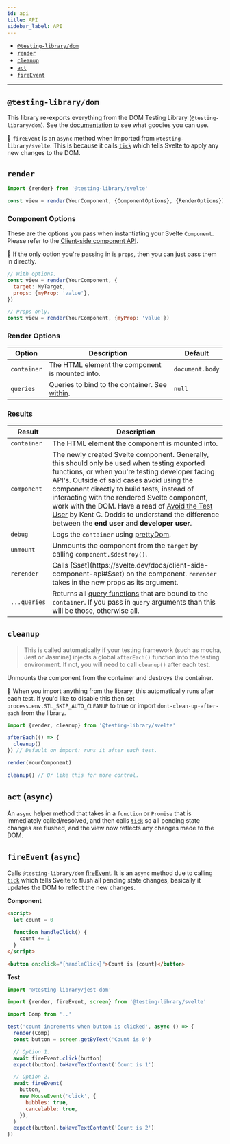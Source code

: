 ```yaml
---
id: api
title: API
sidebar_label: API
---
```


- [`@testing-library/dom`](#testing-library-dom)
- [`render`](#render)
- [`cleanup`](#cleanup)
- [`act`](#act-async)
- [`fireEvent`](#fireevent-async)

---

## `@testing-library/dom`

This library re-exports everything from the DOM Testing Library
(`@testing-library/dom`). See the [documentation](queries/about.mdx) to see what
goodies you can use.

📝 `fireEvent` is an `async` method when imported from
`@testing-library/svelte`. This is because it calls [`tick`][svelte-tick] which
tells Svelte to apply any new changes to the DOM.

## `render`

```js
import {render} from '@testing-library/svelte'

const view = render(YourComponent, {ComponentOptions}, {RenderOptions})
```

### Component Options

These are the options you pass when instantiating your Svelte `Component`.
Please refer to the
[Client-side component API](https://svelte.dev/docs#run-time-client-side-component-api-creating-a-component).

📝 If the only option you're passing in is `props`, then you can just pass them
in directly.

```js
// With options.
const view = render(YourComponent, {
  target: MyTarget,
  props: {myProp: 'value'},
})

// Props only.
const view = render(YourComponent, {myProp: 'value'})
```

### Render Options

| Option      | Description                                                                         | Default         |
| ----------- | ----------------------------------------------------------------------------------- | --------------- |
| `container` | The HTML element the component is mounted into.                                     | `document.body` |
| `queries`   | Queries to bind to the container. See [within](dom-testing-library/api-within.mdx). | `null`          |

### Results

| Result       | Description                                                                                                                                                                                                                                                                                                                                                                                                                                                                                         |
| ------------ | --------------------------------------------------------------------------------------------------------------------------------------------------------------------------------------------------------------------------------------------------------------------------------------------------------------------------------------------------------------------------------------------------------------------------------------------------------------------------------------------------- |
| `container`  | The HTML element the component is mounted into.                                                                                                                                                                                                                                                                                                                                                                                                                                                     |
| `component`  | The newly created Svelte component. Generally, this should only be used when testing exported functions, or when you're testing developer facing API's. Outside of said cases avoid using the component directly to build tests, instead of interacting with the rendered Svelte component, work with the DOM. Have a read of [Avoid the Test User](https://kentcdodds.com/blog/avoid-the-test-user) by Kent C. Dodds to understand the difference between the **end user** and **developer user**. |
| `debug`      | Logs the `container` using [prettyDom](dom-testing-library/api-debugging.mdx/#prettydom).                                                                                                                                                                                                                                                                                                                                                                                                           |
| `unmount`    | Unmounts the component from the `target` by calling `component.$destroy()`.                                                                                                                                                                                                                                                                                                                                                                                                                         |
| `rerender`   | Calls [$set](https://svelte.dev/docs/client-side-component-api#$set) on the component. `rerender` takes in the new props as its argument.                                                                                                                                                                                                                                                                                                                                                           |
| `...queries` | Returns all [query functions](queries/about.mdx) that are bound to the `container`. If you pass in `query` arguments than this will be those, otherwise all.                                                                                                                                                                                                                                                                                                                                        |

## `cleanup`

> This is called automatically if your testing framework (such as mocha, Jest or
> Jasmine) injects a global `afterEach()` function into the testing environment.
> If not, you will need to call `cleanup()` after each test.

Unmounts the component from the container and destroys the container.

📝 When you import anything from the library, this automatically runs after each
test. If you'd like to disable this then set `process.env.STL_SKIP_AUTO_CLEANUP`
to true or import `dont-clean-up-after-each` from the library.

```js
import {render, cleanup} from '@testing-library/svelte'

afterEach(() => {
  cleanup()
}) // Default on import: runs it after each test.

render(YourComponent)

cleanup() // Or like this for more control.
```

## `act` (`async`)

An `async` helper method that takes in a `function` or `Promise` that is
immediately called/resolved, and then calls [`tick`][svelte-tick] so all pending
state changes are flushed, and the view now reflects any changes made to the
DOM.

## `fireEvent` (`async`)

Calls `@testing-library/dom` [fireEvent](dom-testing-library/api-events.mdx). It
is an `async` method due to calling [`tick`][svelte-tick] which tells Svelte to
flush all pending state changes, basically it updates the DOM to reflect the new
changes.

**Component**

```html
<script>
  let count = 0

  function handleClick() {
    count += 1
  }
</script>

<button on:click="{handleClick}">Count is {count}</button>
```

**Test**

```js
import '@testing-library/jest-dom'

import {render, fireEvent, screen} from '@testing-library/svelte'

import Comp from '..'

test('count increments when button is clicked', async () => {
  render(Comp)
  const button = screen.getByText('Count is 0')

  // Option 1.
  await fireEvent.click(button)
  expect(button).toHaveTextContent('Count is 1')

  // Option 2.
  await fireEvent(
    button,
    new MouseEvent('click', {
      bubbles: true,
      cancelable: true,
    }),
  )
  expect(button).toHaveTextContent('Count is 2')
})
```

[svelte-tick]: https://svelte.dev/docs/svelte#tick
